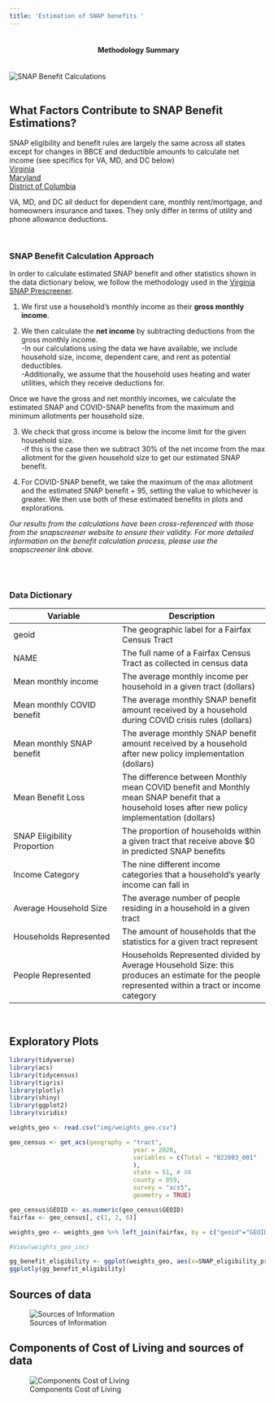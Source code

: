 ```yaml
---
title: 'Estimation of SNAP benefits '
---
```


 


<div style="margin: auto; width: 100%; text-align: center; border: 2px solid white;">
<h4><strong>Methodology Summary </strong></h4>
</div>


![SNAP Benefit Calculations](img/snap_benefit_explained.png)
<br>
<br>


## What Factors Contribute to SNAP Benefit Estimations?

SNAP eligibility and benefit rules are largely the same across all states except for changes in BBCE and deductible amounts to calculate net income (see specifics for VA, MD, and DC below)   
[Virginia](https://www.snapscreener.com/guides/virginia)  
[Maryland](https://www.snapscreener.com/guides/maryland)  
[District of Columbia](https://www.snapscreener.com/guides/district-of-columbia)  

VA, MD, and DC  all deduct for dependent care, monthly rent/mortgage, and homeowners insurance and taxes. They only differ in terms of utility and phone allowance deductions.   

<br>

### SNAP Benefit Calculation Approach

In order to calculate estimated SNAP benefit and other statistics shown in the data dictionary below, we follow the methodology used in the [Virginia SNAP Prescreener](https://www.snapscreener.com/screener?state=VA). 


1. We first use a household's monthly income as their **gross monthly income**. 

2. We then calculate the **net income** by subtracting deductions from the gross monthly income.  
  -In our calculations using the data we have available, we include household size, income, dependent care, and rent as potential deductibles.  
  -Additionally, we assume that the household uses heating and water utilities, which they receive deductions for.

Once we have the gross and net monthly incomes, we calculate the estimated SNAP and COVID-SNAP benefits from the maximum and minimum allotments per household size.

3. We check that gross income is below the income limit for the given household size.  
  -if this is the case then we subtract 30% of the net income from the max allotment for the given household size to get our estimated SNAP benefit.  

4. For COVID-SNAP benefit, we take the maximum of the max allotment and the estimated SNAP benefit + 95, setting the value to whichever is greater. We then use both of these estimated benefits in plots and explorations. 

*Our results from the calculations have been cross-referenced with those from the snapscreener website to ensure their validity. For more detailed information on the benefit calculation process, please use the snapscreener link above.*   


<br>
<br>

### Data Dictionary

| Variable | Description |
| -------- | ----------- |
| geoid | The geographic label for a Fairfax Census Tract |
| NAME | The full name of a Fairfax Census Tract as collected in census data |
| Mean monthly income | The average monthly income per household in a given tract (dollars) |
| Mean monthly COVID benefit | The average monthly SNAP benefit amount received by a household during COVID crisis rules (dollars) |
| Mean monthly SNAP benefit | The average monthly SNAP benefit amount received by a household after new policy implementation (dollars) |
| Mean Benefit Loss | The difference between Monthly mean COVID benefit and Monthly mean SNAP benefit that a household loses after new policy implementation (dollars) |
| SNAP Eligibility Proportion | The proportion of households within a given tract that receive above $0 in predicted SNAP benefits |
| Income Category | The nine different income categories that a household's yearly income can fall in |
| Average Household Size | The average number of people residing in a household in a given tract |
| Households Represented | The amount of households that the statistics for a given tract represent |
| People Represented | Households Represented divided by Average Household Size: this produces an estimate for the people represented within a tract or income category |

<br>

## Exploratory Plots

```r
library(tidyverse)
library(acs)
library(tidycensus)
library(tigris)
library(plotly)
library(shiny)
library(ggplot2)
library(viridis)

weights_geo <- read.csv("img/weights_geo.csv")

geo_census <- get_acs(geography = "tract",
                                  year = 2020,
                                  variables = c(Total = "B22003_001"
                                  ),
                                  state = 51, # VA
                                  county = 059,
                                  survey = "acs5",
                                  geometry = TRUE)

geo_census$GEOID <- as.numeric(geo_census$GEOID)
fairfax <- geo_census[, c(1, 2, 6)]

weights_geo <- weights_geo %>% left_join(fairfax, by = c("geoid"="GEOID"))

#View(weights_geo_inc)
```

```r
gg_benefit_eligibility <- ggplot(weights_geo, aes(x=SNAP_eligibility_proportion, y=monthly_mean_SNAP_benefit, label = NAME, label2 = households_represented, label3 = average_hh_size)) + geom_point(color="#232D4B") + labs(title = "SNAP Eligibility Proportion vs Monthly Mean SNAP Benefit", y = "Monthly Mean SNAP Benefit", x = "SNAP Eligibility Proportion")
ggplotly(gg_benefit_eligibility)
```

## Sources of data

![Sources of Information](img/sources_info_snap_app.png)



## Components of Cost of Living and sources of data

![Components Cost of Living](img/components_col_sources.png)



